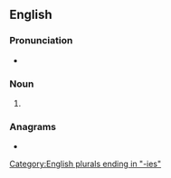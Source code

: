 ==English==

===Pronunciation===
* {{IPA|en|/ˈpæntɹiz/}}

===Noun===
{{head|en|noun form}}

# {{plural of|en|pantry}}

===Anagrams===
* {{anagrams|en|a=aeinprst|Parentis|painters|pertains|pinaster|pine tars|pristane|repaints|star pine|terapins}}

[[Category:English plurals ending in "-ies"]]